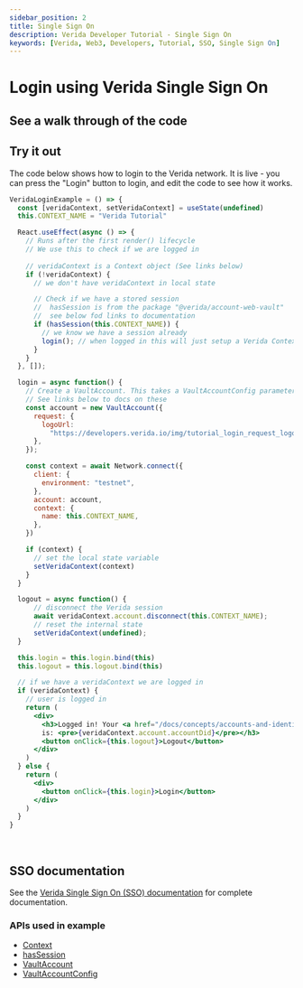 ```yaml
---
sidebar_position: 2
title: Single Sign On
description: Verida Developer Tutorial - Single Sign On
keywords: [Verida, Web3, Developers, Tutorial, SSO, Single Sign On]
---
```


# Login using Verida Single Sign On

## See a walk through of the code

<ReactPlayer  
          controls={true}
          playing={false} loop={false} 
          volume={1} muted={false}
          url='https://www.youtube.com/watch?v=KekJ-X9UAD0' />



## Try it out

The code below shows how to login to the Verida network. It is live - you can press the "Login" button to login, and edit the code to see how it works.

```jsx live
VeridaLoginExample = () => {
  const [veridaContext, setVeridaContext] = useState(undefined)
  this.CONTEXT_NAME = "Verida Tutorial"

  React.useEffect(async () => {
    // Runs after the first render() lifecycle
    // We use this to check if we are logged in
    
    // veridaContext is a Context object (See links below)
    if (!veridaContext) {
      // we don't have veridaContext in local state

      // Check if we have a stored session
      //  hasSession is from the package "@verida/account-web-vault"
      //  see below fod links to documentation
      if (hasSession(this.CONTEXT_NAME)) {
        // we know we have a session already
        login(); // when logged in this will just setup a Verida Context
      }
    }
  }, []);

  login = async function() {
    // Create a VaultAccount. This takes a VaultAccountConfig parameter. 
    // See links below to docs on these
    const account = new VaultAccount({
      request: {
        logoUrl:
          "https://developers.verida.io/img/tutorial_login_request_logo_170x170.png",
      },
    });

    const context = await Network.connect({
      client: {
        environment: "testnet",
      },
      account: account,
      context: {
        name: this.CONTEXT_NAME,
      },
    })

    if (context) {
      // set the local state variable
      setVeridaContext(context)
    }
  }

  logout = async function() {
      // disconnect the Verida session
      await veridaContext.account.disconnect(this.CONTEXT_NAME);
      // reset the internal state
      setVeridaContext(undefined);
  }

  this.login = this.login.bind(this)
  this.logout = this.logout.bind(this)

  // if we have a veridaContext we are logged in
  if (veridaContext) {
    // user is logged in
    return (
      <div>
        <h3>Logged in! Your <a href="/docs/concepts/accounts-and-identity">DID</a> 
        is: <pre>{veridaContext.account.accountDid}</pre></h3>
        <button onClick={this.logout}>Logout</button>
      </div>
    )
  } else {
    return (
      <div>
        <button onClick={this.login}>Login</button>
      </div>
    )
  }
}
```

<!-- this is a target so we can link to the end of the code block -->

<a name="runcode">&nbsp;</a>

## SSO documentation

See the [Verida Single Sign On (SSO) documentation](/single-sign-on-sdk/single-sign-on-sdk.md) for complete documentation.

### APIs used in example

* [Context](/docs/api/verida-js/classes/verida_client_ts.Context)
* [hasSession](/docs/api/verida-js/modules/verida_account_web_vault#hassession)
* [VaultAccount](/docs/api/verida-js/classes/verida_account_web_vault.VaultAccount)
* [VaultAccountConfig](/docs/api/verida-js/interfaces/verida_account_web_vault.VaultAccountConfig)
